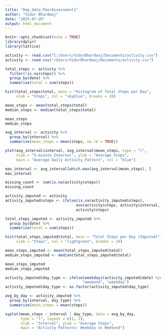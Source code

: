 ```yaml
---
title: "Rep_data_PeerAssessment1"
author: "Vidur Bhardwaj"
date: "2025-07-20"
output: html_document
---
```


```r
knitr::opts_chunk$set(echo = TRUE)
library(dplyr)
library(lattice)
```
```r

activity <- read.csv("C:/Users/VidurBhardwaj/Documents/activity.csv")
activity <- read.csv("/Users/VidurBhardwaj/Documents/activity.csv")

```
```r

total_steps <- activity %>%
  filter(!is.na(steps)) %>%
  group_by(date) %>%
  summarise(total = sum(steps))

hist(total_steps$total, main = "Histogram of Total Steps per Day",
     xlab = "Steps", col = "skyblue", breaks = 20)

mean_steps <- mean(total_steps$total)
median_steps <- median(total_steps$total)

mean_steps
median_steps
```
```r

avg_interval <- activity %>%
  group_by(interval) %>%
  summarise(mean_steps = mean(steps, na.rm = TRUE))

plot(avg_interval$interval, avg_interval$mean_steps, type = "l",
     xlab = "5-minute Interval", ylab = "Average Steps",
     main = "Average Daily Activity Pattern", col = "blue")

max_interval <- avg_interval[which.max(avg_interval$mean_steps), ]
max_interval
```
```r

missing_count <- sum(is.na(activity$steps))
missing_count
```
```r

activity_imputed <- activity
activity_imputed$steps <- ifelse(is.na(activity_imputed$steps),
                                ave(activity$steps, activity$interval, FUN = function(x) mean(x, na.rm = TRUE)),
                                activity$steps)

total_steps_imputed <- activity_imputed %>%
  group_by(date) %>%
  summarise(total = sum(steps))

hist(total_steps_imputed$total, main = "Total Steps per Day (Imputed)",
     xlab = "Steps", col = "lightgreen", breaks = 20)

mean_steps_imputed <- mean(total_steps_imputed$total)
median_steps_imputed <- median(total_steps_imputed$total)

mean_steps_imputed
median_steps_imputed
```
```r

activity_imputed$day_type <- ifelse(weekdays(activity_imputed$date) %in% c("Saturday", "Sunday"), 
                                   "weekend", "weekday")
activity_imputed$day_type <- as.factor(activity_imputed$day_type)

avg_by_day <- activity_imputed %>%
  group_by(interval, day_type) %>%
  summarise(mean_steps = mean(steps))

xyplot(mean_steps ~ interval | day_type, data = avg_by_day,
       type = "l", layout = c(1, 2),
       xlab = "Interval", ylab = "Average Steps",
       main = "Activity Patterns: Weekday vs Weekend")
```
